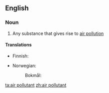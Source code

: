 ==English==

===Noun===
{{en-noun}}

# Any substance that gives rise to [[air pollution]]

====Translations====
{{trans-top|substance}}
* Finnish: {{t|fi|ilmansaaste}}
{{trans-mid}}
* Norwegian:
*: Bokmål: {{t|nb|luftforurensning|m|f}}
{{trans-bottom}}

[[ta:air pollutant]]
[[zh:air pollutant]]